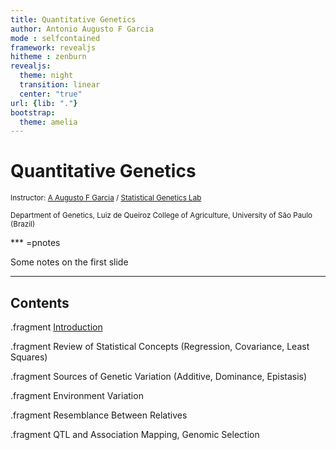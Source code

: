 ```yaml
---
title: Quantitative Genetics
author: Antonio Augusto F Garcia
mode : selfcontained
framework: revealjs
hitheme : zenburn
revealjs:
  theme: night
  transition: linear
  center: "true"
url: {lib: "."}
bootstrap:
  theme: amelia
---
```


# Quantitative Genetics

<small>
Instructor: [A Augusto F Garcia](http://about.me/augusto.garcia)
/ [Statistical Genetics Lab](http://statgen.esalq.usp.br) </small>

<small>Department of Genetics, Luiz de Queiroz College of Agriculture,
University of São Paulo (Brazil)</small>

<script src="http://ajax.googleapis.com/ajax/libs/jquery/1.9.1/jquery.min.js"></script>

*** =pnotes

Some notes on the first slide

---

## Contents

.fragment [Introduction](https://augusto-garcia.github.io/QuantGen-Intro/#/slide-1)

.fragment Review of Statistical Concepts (Regression, Covariance, Least Squares)

.fragment Sources of Genetic Variation (Additive, Dominance, Epistasis)

.fragment Environment Variation

.fragment Resemblance Between Relatives

.fragment QTL and Association Mapping, Genomic Selection

